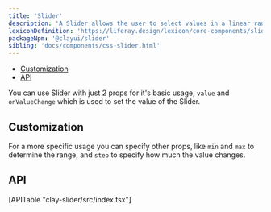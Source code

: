 ```yaml
---
title: 'Slider'
description: 'A Slider allows the user to select values in a linear range of values.'
lexiconDefinition: 'https://liferay.design/lexicon/core-components/slider/'
packageNpm: '@clayui/slider'
sibling: 'docs/components/css-slider.html'
---
```



<div class="nav-toc-absolute">
<div class="nav-toc">

-   [Customization](#customization)
-   [API](#api)

</div>
</div>

You can use Slider with just 2 props for it's basic usage, `value` and `onValueChange` which is used to set the value of the Slider.

<Slider />

## Customization

For a more specific usage you can specify other props, like `min` and `max` to determine the range, and `step` to specify how much the value changes.

<DecadeSlider />

## API

<div>[APITable "clay-slider/src/index.tsx"]</div>

